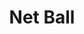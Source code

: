 ---
title: "Net Ball"
meta_title: "Net Ball craft"
description: "Craft de Net Ball"
rank: "a"
draft: false
name: "Net Ball"
recipe_img: "https://wiki.pokexgames.com/images/0/02/Net-ball.png"
level: 90
craft_time: 18000
result: 100
value_npc: 1
ingredients:
  - name: "Apricorn"
    quantity: 1
    item_img: "https://wiki.pokexgames.com/images/c/c2/Apricorn.png"
    value_npc: 1
  - name: "Platinum Ore"
    quantity: 35
    item_img: "https://wiki.pokexgames.com/images/b/b0/Platinum_Ore.png"
    value_npc: 1
  - name: "Cocoon Stone"
    quantity: 1
    item_img: "https://wiki.pokexgames.com/images/2/28/Cocoon_stone.gif"
    value_npc: 1
  - name: "Screw"
    quantity: 100
    item_img: "https://wiki.pokexgames.com/images/5/59/Screw.png"
    value_npc: 1
  - name: "Bug Gosme"
    quantity: 100
    item_img: "https://wiki.pokexgames.com/images/4/4f/BugGosme.png"
    value_npc: 1
  - name: "Water Gem"
    quantity: 100
    item_img: "https://wiki.pokexgames.com/images/c/c0/Water_gem.png"
    value_npc: 1
---